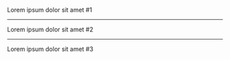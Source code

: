 Lorem ipsum dolor sit amet #1

---

Lorem ipsum dolor sit amet #2

---

Lorem ipsum dolor sit amet #3